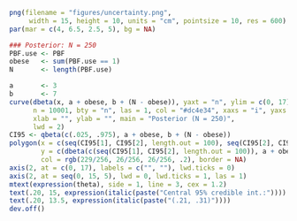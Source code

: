 
```r
png(filename = "figures/uncertainty.png", 
     width = 15, height = 10, units = "cm", pointsize = 10, res = 600)
par(mar = c(4, 6.5, 2.5, 5), bg = NA)

### Posterior: N = 250
PBF.use <- PBF
obese   <- sum(PBF.use == 1)
N       <- length(PBF.use)

a       <- 3
b       <- 7
curve(dbeta(x, a + obese, b + (N - obese)), yaxt = "n", ylim = c(0, 17), xlim = c(.15, .35), 
      n = 10001, bty = "n", las = 1, col = "#dc4e34", xaxs = "i", yaxs = "i", 
      xlab = "", ylab = "", main = "Posterior (N = 250)", 
      lwd = 2)
CI95 <- qbeta(c(.025, .975), a + obese, b + (N - obese))
polygon(x = c(seq(CI95[1], CI95[2], length.out = 100), seq(CI95[2], CI95[1], length.out = 100)), 
        y = c(dbeta(c(seq(CI95[1], CI95[2], length.out = 100)), a + obese, b + (N - obese)), rep(0, 100)), 
        col = rgb(229/256, 26/256, 26/256, .2), border = NA)
axis(2, at = c(0, 17), labels = c("", ""), lwd.ticks = 0)
axis(2, at = seq(0, 15, 5), lwd = 0, lwd.ticks = 1, las = 1)
mtext(expression(theta), side = 1, line = 3, cex = 1.2)
text(.20, 15, expression(italic(paste("Central 95% credible int.:"))))
text(.20, 13.5, expression(italic(paste("(.21, .31)"))))
dev.off()
```
